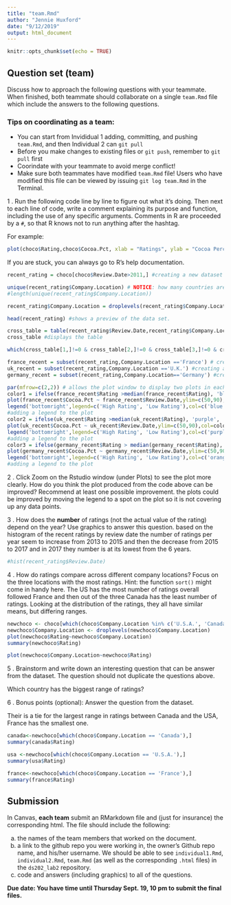 ```yaml
---
title: "team.Rmd"
author: "Jennie Huxford"
date: "9/12/2019"
output: html_document
---
```


```r
knitr::opts_chunk$set(echo = TRUE)
```

## Question set (team)
Discuss how to approach the following questions with your teammate. When finished, both teammate should collaborate on a single `team.Rmd` file which include the answers to the following questions. 

### Tips on coordinating as a team: 
- You can start from Invididual 1 adding, committing, and pushing `team.Rmd`, and then Individual 2 can `git pull`
- Before you make changes to existing files or `git push`, remember to `git pull` first
- Coorindate with your teammate to avoid merge conflict!
- Make sure both teammates have modified `team.Rmd` file! Users who have modified this file can be viewed by issuing `git log team.Rmd` in the Terminal.


1 \. Run the following code line by line to figure out what it's doing. Then next to each line of code, write a comment explaining its purpose and function, including the use of any specific arguments. Comments in R are proceeded by a `#`, so that R knows not to run anything after the hashtag. 

For example: 
```r
plot(choco$Rating,choco$Cocoa.Pct, xlab = "Ratings", ylab = "Cocoa Percentage", pch = 2, cex=2) # creates a plot with Ratings on x-axis and Cocoa Percentage of y-axis. The symbol of points is set to be a triangle (pch=2) and the size of the points is adjusted to be larger (cex=2). 
```

If you are stuck, you can always go to R's help documentation. 


```r
recent_rating = choco[choco$Review.Date>2011,] #creating a new dataset from the choco data set of the review dates which are greater than 2011

unique(recent_rating$Company.Location) # NOTICE: how many countries are listed but how many levels are there? there are 54 countries listed but there are 61 levels
#length(unique(recent_rating$Company.Location))

recent_rating$Company.Location = droplevels(recent_rating$Company.Location) # the function droplevels, gets rid of the levels that are not being used or are empty. so now the number of countries listed is the same as the number of levels which is 54. So this line of code is redefining the variable company.location to have only the 54 levels of the countries listed.

head(recent_rating) #shows a preview of the data set.

cross_table = table(recent_rating$Review.Date,recent_rating$Company.Location) #creates a table with the review.date as the rows and company.location as the columns. The values within the table are the ratings for that location during that specific year.
cross_table #displays the table

which(cross_table[1,]!=0 & cross_table[2,]!=0 & cross_table[3,]!=0 & cross_table[4,]!=0 & cross_table[5,]!=0) # this statement is telling us the position or column of the countries in this table that do not have a 0 rating in the first 5 rows or years.

france_recent = subset(recent_rating,Company.Location =='France') # creating a subset from the dataset recent_rating that only includes the country France.
uk_recent = subset(recent_rating,Company.Location =='U.K.') #creating a subset from the dataset recent_rating that only includes the U.K.
germany_recent = subset(recent_rating,Company.Location=='Germany') #creating a subset from the dataset recent_rating that only includes Germany.

par(mfrow=c(2,2)) # allows the plot window to display two plots in each row and two plots in each column
color1 = ifelse(france_recent$Rating >median(france_recent$Rating), 'blue', 'green') #assigning the color blue to france when the ratings when they are greater than the median rating and then the color green to france when the ratings are less than the median rating
plot(france_recent$Cocoa.Pct ~ france_recent$Review.Date,ylim=c(50,90),col=color1,pch=18,cex=1.5,xlab="Review Date", ylab= "Cocoa Percentage", main= "France")  # creating a scatter plot of France's cocoa percentage by year.
legend('bottomright',legend=c('High Rating', 'Low Rating'),col=c('blue','green'),pch=18)
#adding a legend to the plot
color2 = ifelse(uk_recent$Rating >median(uk_recent$Rating), 'purple', 'red') #assigning the color purple to UK when the ratings when they are greater than the median rating and then the color red to the UK when the ratings are less than the median rating
plot(uk_recent$Cocoa.Pct ~ uk_recent$Review.Date,ylim=c(50,90),col=color2,pch=18,cex=1.5, xlab="Review Date", ylab= "Cocoa Percentage", main= "UK") # creating a scatter plot of the U.K's cocoa percentage by year.
legend('bottomright',legend=c('High Rating', 'Low Rating'),col=c('purple','red'),pch=18)
#adding a legend to the plot
color3 = ifelse(germany_recent$Rating > median(germany_recent$Rating), 'orange', 'yellow')  #assigning the color orange to Germany when the ratings when they are greater than the median rating and then the color yellow to Germany when the ratings are less than the median rating
plot(germany_recent$Cocoa.Pct ~ germany_recent$Review.Date,ylim=c(50,90),col=color3,pch=18,cex=1.5,xlab="Review Date", ylab= "Cocoa Percentage", main= "Germany") # creating a scatter plot of Germany's cocoa percentage by year.
legend('bottomright',legend=c('High Rating', 'Low Rating'),col=c('orange','yellow'),pch=18)
#adding a legend to the plot
```

2 \. Click Zoom on the Rstudio window (under Plots) to see the plot more clearly. How do you think the plot produced from the code above can be improved? Recommend at least one possible improvement. 
the plots could be improved by moving the legend to a spot on the plot so it is not covering up any data points.

3 \. How does the **number** of ratings (not the actual value of the rating) depend on the year? Use graphics to answer this question.
based on the histogram of the recent ratings by review date the number of ratings per year seem to increase from 2013 to 2015 and then the decrease from 2015 to 2017 and in 2017 they number is at its lowest from the 6 years.
```r
#hist(recent_rating$Review.Date)
```

4 \. How do ratings compare across different company locations? Focus on the three locations with the most ratings. Hint: the function `sort()` might come in handy here.
The US has the most number of ratings overall followed France and then out of the three Canada has the least number of ratings. 
Looking at the distribution of the ratings, they all have similar means, but differing ranges.
```r
newchoco <- choco[which(choco$Company.Location %in% c('U.S.A.', 'Canada', 'France')),]
newchoco$Company.Location <- droplevels(newchoco$Company.Location)
plot(newchoco$Rating~newchoco$Company.Location)
summary(newchoco$Rating)
```
```r
plot(newchoco$Company.Location~newchoco$Rating)
```



5 \. Brainstorm and write down an interesting question that can be answer from the dataset. The question should not duplicate the questions above.

Which country has the biggest range of ratings?

6 \. Bonus points (optional): Answer the question from the dataset.

Their is a tie for the largest range in ratings between Canada and the USA, France has the smallest one.
```r
canada<-newchoco[which(choco$Company.Location == 'Canada'),]
summary(canada$Rating)
``` 

```r
usa <-newchoco[which(choco$Company.Location == 'U.S.A.'),]
summary(usa$Rating)
```

```r
france<-newchoco[which(choco$Company.Location == 'France'),]
summary(france$Rating)
```


## Submission

In Canvas, **each team** submit an RMarkdown file and (just for insurance) the corresponding html. The file should include the following: 
  
a. the names of the team members that worked on the document.
b. a link to the github repo you were working in, the owner's Github repo name, and his/her username. We should be able to see `individual1.Rmd`, `individual2.Rmd`,   `team.Rmd` (as well as the corresponding `.html` files) in the `ds202_lab2` repository. 
c. code and answers (including graphics) to all of the questions.

**Due date: You have time until Thursday Sept. 19, 10 pm to submit the final files. **
